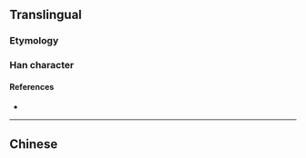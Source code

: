 {{also|凱}}
{{character info/new}}
==Translingual==
{{stroke order|type=animate}}

===Etymology===
{{Han simp|凱|f=豆|t=己}}

===Han character===
{{Han char|rn=16|rad=几|as=06|sn=8|four=|canj=UUHN|ids=⿰岂几}}

====References====
* {{Han ref|kx=0134.221|hdz=10277.190|uh=51EF|ud=20975}}

----

==Chinese==
{{zh-see|凱}}